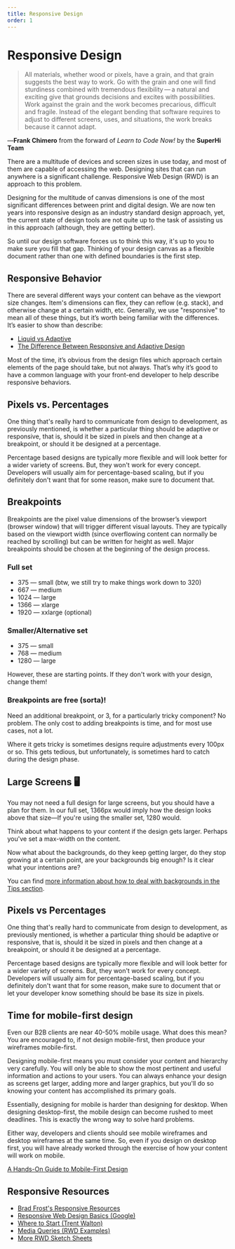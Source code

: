 ```yaml
---
title: Responsive Design
order: 1
---
```


# Responsive Design

> All materials, whether wood or pixels, have a grain, and that grain suggests the best way to work. Go with the grain and one will find sturdiness combined with tremendous flexibility — a natural and exciting give that grounds decisions and excites with possibilities. Work against the grain and the work becomes precarious, difficult and fragile. Instead of the elegant bending that software requires to adjust to different screens, uses, and situations, the work breaks because it cannot adapt.

&mdash;**Frank Chimero** from the forward of _Learn to Code Now!_ by the **SuperHi Team**

There are a multitude of devices and screen sizes in use today, and most of them are capable of accessing the web. Designing sites that can run anywhere is a significant challenge. Responsive Web Design (RWD) is an approach to this problem.

Designing for the multitude of canvas dimensions is one of the most significant differences between print and digital design. We are now ten years into responsive design as an industry standard design approach, yet, the current state of design tools are not quite up to the task of assisting us in this approach (although, they are getting better).

So until our design software forces us to think this way, it's up to you to make sure you fill that gap. Thinking of your design canvas as a flexible document rather than one with defined boundaries is the first step.

## Responsive Behavior

There are several different ways your content can behave as the viewport size changes. Item&#39;s dimensions can flex, they can reflow (e.g. stack), and otherwise change at a certain width, etc. Generally, we use &quot;responsive&quot; to mean all of these things, but it’s worth being familiar with the differences. It’s easier to show than describe:

- [Liquid vs Adaptive](http://g-mops.net/epica_saitama/epica_layout/index_adaptive.html)
- [The Difference Between Responsive and Adaptive Design](https://css-tricks.com/the-difference-between-responsive-and-adaptive-design/)

Most of the time, it’s obvious from the design files which approach certain elements of the page should take, but not always. That’s why it’s good to have a common language with your front-end developer to help describe responsive behaviors.

## Pixels vs. Percentages

One thing that&#39;s really hard to communicate from design to development, as previously mentioned, is whether a particular thing should be adaptive or responsive, that is, should it be sized in pixels and then change at a breakpoint, or should it be designed at a percentage.

Percentage based designs are typically more flexible and will look better for a wider variety of screens. But, they won&#39;t work for every concept. Developers will usually aim for percentage-based scaling, but if you definitely don&#39;t want that for some reason, make sure to document that.

## Breakpoints

Breakpoints are the pixel value dimensions of the browser’s viewport (browser window) that will trigger different visual layouts. They are typically based on the viewport width (since overflowing content can normally be reached by scrolling) but can be written for height as well. Major breakpoints should be chosen at the beginning of the design process.

### Full set

- 375 — small (btw, we still try to make things work down to 320)
- 667 — medium
- 1024 — large
- 1366 — xlarge
- 1920 — xxlarge (optional)

### Smaller/Alternative set

- 375 — small
- 768 — medium
- 1280 — large

<Callout emoji="megaphone">
	However, these are starting points. If they don&#39;t work with your design, change them!
</Callout>

### Breakpoints are free (sorta)!

Need an additional breakpoint, or 3, for a particularly tricky component? No problem. The only cost to adding breakpoints is time, and for most use cases, not a lot.

Where it gets tricky is sometimes designs require adjustments every 100px or so. This gets tedious, but unfortunately, is sometimes hard to catch during the design phase.

## Large Screens 🖥️

You may not need a full design for large screens, but you should have a plan for them. In our full set, 1366px would imply how the design looks above that size—If you&#39;re using the smaller set, 1280 would.

Think about what happens to your content if the design gets larger. Perhaps you&#39;ve set a max-width on the content.

Now what about the backgrounds, do they keep getting larger, do they stop growing at a certain point, are your backgrounds big enough? Is it clear what your intentions are?

You can find [more information about how to deal with backgrounds in the Tips section](/tips/max-widths).

## Pixels vs Percentages

One thing that&#39;s really hard to communicate from design to development, as previously mentioned, is whether a particular thing should be adaptive or responsive, that is, should it be sized in pixels and then change at a breakpoint, or should it be designed at a percentage.

Percentage based designs are typically more flexible and will look better for a wider variety of screens. But, they won&#39;t work for every concept. Developers will usually aim for percentage-based scaling, but if you definitely don&#39;t want that for some reason, make sure to document that or let your developer know something should be base its size in pixels.

## Time for mobile-first design

Even our B2B clients are near 40-50% mobile usage. What does this mean? You are encouraged to, if not design mobile-first, then produce your wireframes mobile-first.

Designing mobile-first means you must consider your content and hierarchy very carefully. You will only be able to show the most pertinent and useful information and actions to your users. You can always enhance your design as screens get larger, adding more and larger graphics, but you'll do so knowing your content has accomplished its primary goals.

Essentially, designing for mobile is harder than designing for desktop. When designing desktop-first, the mobile design can become rushed to meet deadlines. This is exactly the wrong way to solve hard problems.

Either way, developers and clients should see mobile wireframes and desktop wireframes at the same time. So, even if you design on desktop first, you will have already worked through the exercise of how your content will work on mobile.

<callout copy="If your content doesn&#39;t work on mobile, your content <em>doesn&#39;t work</em>." emoji="fire"></callout>

[A Hands-On Guide to Mobile-First Design](https://www.uxpin.com/studio/blog/a-hands-on-guide-to-mobile-first-design/)

## Responsive Resources

- [Brad Frost&#39;s Responsive Resources](http://bradfrost.github.io/this-is-responsive/resources.html)
- [Responsive Web Design Basics (Google)](https://developers.google.com/web/fundamentals/design-and-ui/responsive/)
- [Where to Start (Trent Walton)](http://trentwalton.com/2013/02/07/where-to-start/)
- [Media Queries (RWD Examples)](https://mediaqueri.es/)
- [More RWD Sketch Sheets](http://zurb.com/playground/responsive-sketchsheets)

